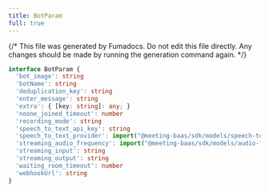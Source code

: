 ```yaml
---
title: BotParam
full: true
---
```


{/* This file was generated by Fumadocs. Do not edit this file directly. Any changes should be made by running the generation command again. */}



```typescript
interface BotParam {
  'bot_image': string
  'botName': string
  'deduplication_key': string
  'enter_message': string
  'extra': { [key: string]: any; }
  'noone_joined_timeout': number
  'recording_mode': string
  'speech_to_text_api_key': string
  'speech_to_text_provider': import("@meeting-baas/sdk/models/speech-to-text-provider").SpeechToTextProvider
  'streaming_audio_frequency': import("@meeting-baas/sdk/models/audio-frequency").AudioFrequency
  'streaming_input': string
  'streaming_output': string
  'waiting_room_timeout': number
  'webhookUrl': string
}
```
